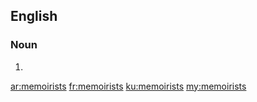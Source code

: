 ==English==

===Noun===
{{head|en|plural}}

# {{plural of|memoirist|lang=en}}

[[ar:memoirists]]
[[fr:memoirists]]
[[ku:memoirists]]
[[my:memoirists]]
